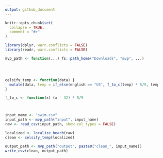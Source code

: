 ```yaml
---
output: github_document
---
```


<!-- README.md is generated from README.Rmd. Please edit that file -->

```r
knitr::opts_chunk$set(
  collapse = TRUE,
  comment = "#>"
)
```

```r
library(dplyr, warn.conflicts = FALSE)
library(readr, warn.conflicts = FALSE)

mvp_path <- function(...) fs::path_home("Downloads", "mvp", ...)




celsify_temp <- function(data) {
  mutate(data, temp = if_else(english == "US", f_to_c(temp) * 5/9, temp))
}

f_to_c <- function(x) (x - 32) * 5/9



input_name <- "swim.csv"
input_path <- mvp_path("input", input_name)
raw <- read_csv(input_path, show_col_types = FALSE)

localized <- localize_beach(raw)
clean <- celsify_temp(localized)

output_path <- mvp_path("output", paste0("clean_", input_name))
write_csv(clean, output_path)
```
